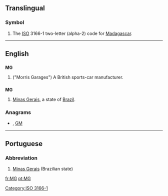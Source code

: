 {{also|mg|Mg|.mg}}
==Translingual==
===Symbol===
{{infl|mul|symbol}}
# The [[ISO]] 3166-1 two-letter (alpha-2) code for [[Madagascar]].

[[Category:ISO 3166-1]]
----

==English==

==={{initialism}}===
{{wikipedia|MG (car)}}
'''MG'''

# ("Morris Garages") A British sports-car manufacturer.

==={{abbreviation}}===
'''MG'''

#[[Minas Gerais]], a state of [[Brazil]].

===Anagrams===
* {{alphagram|[[gm#English|gm]]}} , [[GM#English|GM]]
----

==Portuguese==

===Abbreviation===
{{infl|pt|abbreviation}}

# [[Minas Gerais]] (Brazilian state)

[[fr:MG]]
[[pt:MG]]